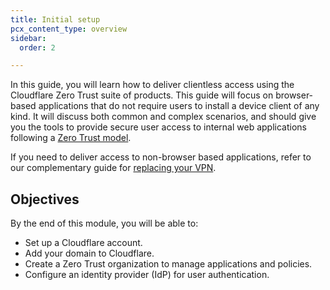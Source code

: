```yaml
---
title: Initial setup
pcx_content_type: overview
sidebar:
  order: 2

---
```


In this guide, you will learn how to deliver clientless access using the Cloudflare Zero Trust suite of products. This guide will focus on browser-based applications that do not require users to install a device client of any kind. It will discuss both common and complex scenarios, and should give you the tools to provide secure user access to internal web applications following a [Zero Trust model](https://www.cloudflare.com/learning/security/glossary/what-is-zero-trust/).

If you need to deliver access to non-browser based applications, refer to our complementary guide for [replacing your VPN](/learning-paths/clientless-access/concepts/).

## Objectives

By the end of this module, you will be able to:

* Set up a Cloudflare account.
* Add your domain to Cloudflare.
* Create a Zero Trust organization to manage applications and policies.
* Configure an identity provider (IdP) for user authentication.
